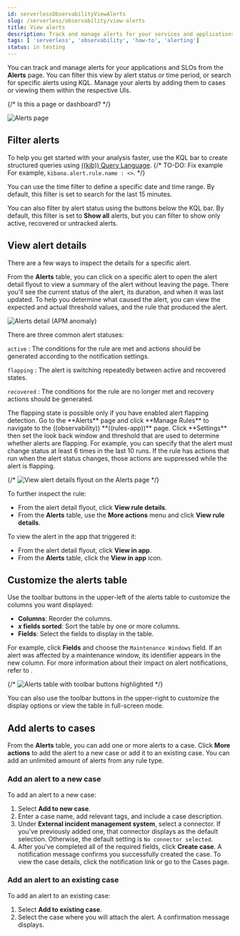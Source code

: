 ```yaml
---
id: serverlessObservabilityViewAlerts
slug: /serverless/observability/view-alerts
title: View alerts
description: Track and manage alerts for your services and applications.
tags: [ 'serverless', 'observability', 'how-to', 'alerting']
status: in testing
---
```



You can track and manage alerts for your applications and SLOs from the **Alerts** page. You can filter this view by alert status or time period, or search for specific alerts using KQL. Manage your alerts by adding them to cases or viewing them within the respective UIs.

{/* Is this a page or dashboard? */}

![Alerts page](../images/observability-alerts-view.png)

## Filter alerts

To help you get started with your analysis faster, use the KQL bar to create structured queries using
[((kib)) Query Language](((kibana-ref))/kuery-query.html).
{/* TO-DO: Fix example
For example, `kibana.alert.rule.name : <>`.
*/}

You can use the time filter to define a specific date and time range.
By default, this filter is set to search for the last 15 minutes.

You can also filter by alert status using the buttons below the KQL bar.
By default, this filter is set to **Show all** alerts, but you can filter to show only active, recovered or untracked alerts.

## View alert details

There are a few ways to inspect the details for a specific alert.

From the **Alerts** table, you can click on a specific alert to open the alert detail flyout to view a summary of the alert without leaving the page.
There you'll see the current status of the alert, its duration, and when it was last updated.
To help you determine what caused the alert, you can view the expected and actual threshold values, and the rule that produced the alert.

![Alerts detail (APM anomaly)](../images/alert-details-flyout.png)

There are three common alert statuses:

`active`
  : The conditions for the rule are met and actions should be generated according to the notification settings.

`flapping`
  : The alert is switching repeatedly between active and recovered states.

`recovered`
  : The conditions for the rule are no longer met and recovery actions should be generated.

<DocCallOut title="Flapping alerts">
The flapping state is possible only if you have enabled alert flapping detection.
Go to the **Alerts** page and click **Manage Rules** to navigate to the ((observability)) **((rules-app))** page.
Click **Settings** then set the look back window and threshold that are used to determine whether alerts are flapping.
For example, you can specify that the alert must change status at least 6 times in the last 10 runs.
If the rule has actions that run when the alert status changes, those actions are suppressed while the alert is flapping.
</DocCallOut>

{/* ![View alert details flyout on the Alerts page](images/view-observability-alerts/-observability-view-alert-details.png) */}

To further inspect the rule:

* From the alert detail flyout, click **View rule details**.
* From the **Alerts** table, use the **More actions** menu <DocIcon type="boxesHorizontal" title="More actions" /> and click **View rule details**.

To view the alert in the app that triggered it:

* From the alert detail flyout, click **View in app**.
* From the **Alerts** table, click the **View in app** <DocIcon type="eye" title="View in app" /> icon.

## Customize the alerts table

Use the toolbar buttons in the upper-left of the alerts table to customize the columns you want displayed:

* **Columns**: Reorder the columns.
* **_x_ fields sorted**: Sort the table by one or more columns.
* **Fields**: Select the fields to display in the table.

For example, click **Fields** and choose the `Maintenance Windows` field.
If an alert was affected by a maintenance window, its identifier appears in the new column.
For more information about their impact on alert notifications, refer to <DocLink id="serverlessMaintenanceWindows"></DocLink>.

{/* ![Alerts table with toolbar buttons highlighted](images/view-observability-alerts/-observability-alert-table-toolbar-buttons.png) */}

You can also use the toolbar buttons in the upper-right to customize the display options or view the table in full-screen mode.

## Add alerts to cases

From the **Alerts** table, you can add one or more alerts to a case.
Click **More actions** <DocIcon type="boxesHorizontal" title="More actions" /> to add the alert to a new case or add it to an existing case.
You can add an unlimited amount of alerts from any rule type.

### Add an alert to a new case

To add an alert to a new case:

1. Select **Add to new case**.
1. Enter a case name, add relevant tags, and include a case description.
1. Under **External incident management system**, select a connector. If you've previously added one, that connector displays as the default selection. Otherwise, the default setting is `No connector selected`.
1. After you've completed all of the required fields, click **Create case**. A notification message confirms you successfully created the case. To view the case details, click the notification link or go to the <DocLink id="serverlessObservabilityCases">Cases</DocLink> page.

### Add an alert to an existing case

To add an alert to an existing case:

1. Select **Add to existing case**.
1. Select the case where you will attach the alert. A confirmation message displays.

<Feedback slug="/serverless/observability/view-alerts" />
